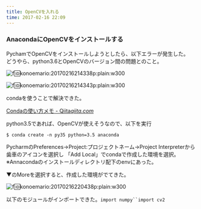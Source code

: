 ```yaml
---
title: OpenCVを入れる
time: 2017-02-16 22:09
---
```


### AnacondaにOpenCVをインストールする

PychamでOpenCVをインストールしようとしたら、以下エラーが発生した。 どうやら、python3.6とOpenCVのバージョン間の問題とのこと。

![f:id:konoemario:20170216214338p:plain:w300](https://cdn-ak.f.st-hatena.com/images/fotolife/k/konoemario/20170216/20170216214338.png "f:id:konoemario:20170216214338p:plain:w300")

![f:id:konoemario:20170216214343p:plain:w300](https://cdn-ak.f.st-hatena.com/images/fotolife/k/konoemario/20170216/20170216214343.png "f:id:konoemario:20170216214343p:plain:w300")

condaを使うことで解決できた。

[Condaの使い方メモ - Qiita](http://qiita.com/showsuzu/items/e2fddf22f725f4d2ab8c)<cite class="hatena-citation"><a href="http://qiita.com/showsuzu/items/e2fddf22f725f4d2ab8c">qiita.com</a></cite>

python3.5であれば、OpenCVが使えそうなので、以下を実行

`$ conda create -n py35 python=3.5 anaconda`

PycharmのPreferences-\>Project:プロジェクトネーム-\>Project Interpreterから歯車のアイコンを選択し 「Add Local」でcondaで作成した環境を選択。 ※Annacondaのインストールディレクトリ配下のenvにあった。

▼のMoreを選択すると、作成した環境がでてきた。

![f:id:konoemario:20170216220438p:plain:w300](https://cdn-ak.f.st-hatena.com/images/fotolife/k/konoemario/20170216/20170216220438.png "f:id:konoemario:20170216220438p:plain:w300")

以下のモジュールがインポートできた。`import numpy``import cv2`
